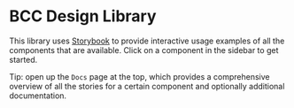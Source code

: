 
<Meta title="Introduction" />

# BCC Design Library

This library uses [Storybook](https://storybook.js.org) to provide interactive usage examples of all the components that are available. Click on a component in the sidebar to get started.

Tip: open up the `Docs` page at the top, which provides a comprehensive overview of all the stories for a certain component and optionally additional documentation.
